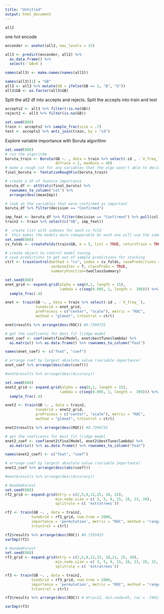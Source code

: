 ```yaml
---
title: "Untitled"
output: html_document
---
```



```r
all2
```


one hot encode
```r
enconder <- onehot(all2, max_levels = 15)

all3 <- predict(enconder, all2) %>% 
  as.data.frame() %>%
  select(-`GB=0`)

names(all3) <- make.names(names(all3))

names(all3)[1] = "GB"
all3 <- all3 %>% mutate(GB = ifelse(GB == 1, "B", "G"))
all3$GB <- as.factor(all3$GB)


```



Split the all2 df into accepts and rejects. Split the accepts into train and test
```r
accepts2 <- all3 %>% filter(!is.na(GB))
reject2 <- all3 %>% filter(is.na(GB))

set.seed(888)
train <- accepts2 %>% sample_frac(size = .7) 
test <- accepts2 %>% anti_join(train, by = "id")
```

Explore variable importance with Boruta algorithm
```r
set.seed(888)
# run the algorithm
boruta_train <- Boruta(GB ~. , data = train %>% select(-id , -`X_freq_`), 
                       doTrace = 2, maxRuns = 40)
# make a rough cut for any variables that the algo wasn't able to decide on
final_boruta <- TentativeRoughFix(boruta_train)

# create a df of feature importance
boruta_df <- attStats(final_boruta) %>% 
  rownames_to_column("col") %>%
  arrange(desc(meanImp))

# look at the variables that were confirmed as important
boruta_df %>% filter(decision == "Confirmed")
```

```r
imp_feat <- boruta_df %>% filter(decision == "Confirmed") %>% pull(col)
train2 <- train %>% select(c("GB", imp_feat))
```


```r
#  create list with indexes for each cv fold
#  this makes the models more comaparable bc each one will use the same folds
set.seed(888)
cv_folds <- createFolds(train$GB, k = 5, list = TRUE, returnTrain = TRUE)

# create object to control model tuning
# save predictions to get out of sample predictions for stacking
ctrl <- trainControl(method = "cv", index = cv_folds, savePredictions = 'final',
                     verboseIter = T, classProbs = TRUE, 
                     summaryFunction=twoClassSummary)
```

```r
set.seed(888)
enet_grid <- expand.grid(alpha = seq(0,1, length = 15), 
                         lambda = c(seq(0.005, 1, length =  300))) %>%
  sample_frac(.4) 

enet <- train(GB ~. , data = train %>% select(-id , -`X_freq_`), 
              tuneGrid = enet_grid,
              preProcess = c("center", "scale"), metric = "ROC",
              method = "glmnet", trControl = ctrl)

enet$results %>% arrange(desc(ROC)) #0.7390735

# get the coeficents for best fit lridge model
enet_coef <- coef(enet$finalModel, enet$bestTune$lambda) %>% 
  as.matrix() %>% as.data.frame() %>% rownames_to_column("feat")

names(enet_coef) <- c("feat", "coef")

# arrange coef by largest absolute value (variable importance)
enet_coef %>% arrange(desc(abs(coef)))

#enet$results %>% arrange(desc(Accuracy))
```


```r
set.seed(888)
enet2_grid <- expand.grid(alpha = seq(0,1, length = 15), 
                         lambda = c(seq(0.005, 1, length =  300))) %>%
  sample_frac(.4) 

enet2 <- train(GB ~. , data = train2, 
              tuneGrid = enet2_grid,
              preProcess = c("center", "scale"), metric = "ROC",
              method = "glmnet", trControl = ctrl)

enet2$results %>% arrange(desc(ROC)) #0.7390735

# get the coeficents for best fit lridge model
enet2_coef <- coef(enet2$finalModel, enet2$bestTune$lambda) %>% 
  as.matrix() %>% as.data.frame() %>% rownames_to_column("feat")

names(enet2_coef) <- c("feat", "coef")

# arrange coef by largest absolute value (variable importance)
enet2_coef %>% arrange(desc(abs(coef)))

#enet$results %>% arrange(desc(Accuracy))
```


```r
# RandomForest
set.seed(888)
rf2_grid <- expand.grid(mtry = c(2,5,9,12,15, 18, 25), 
                       min.node.size = c( 3, 5, 9, 15, 18, 23, 28),
                       splitrule = c( 'extratrees'))

rf2 <- train(GB ~. , data = train2,
            tuneGrid = rf2_grid, num.tree = 2000, 
            importance = 'permutation', metric = "ROC", method = "ranger", 
            trControl = ctrl)

rf2$results %>% arrange(desc(ROC)) #0.7355033
varImp(rf2)
```

```r
# RandomForest
set.seed(888)
rf3_grid <- expand.grid(mtry = c(2,5,9,12,15, 18,21, 25, 30), 
                       min.node.size = c( 3, 5, 9, 15, 18, 23, 28, 32, 37,45),
                       splitrule = c( 'extratrees'))

rf3 <- train(GB ~. , data = train2,
            tuneGrid = rf3_grid, num.tree = 2000, 
            importance = 'permutation', metric = "ROC", method = "ranger", 
            trControl = ctrl)

rf3$results %>% arrange(desc(ROC)) # mtry=12, min.node=45, roc = .7492746

varImp(rf3)
```